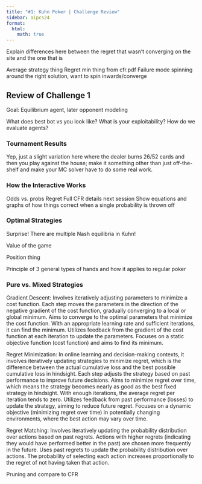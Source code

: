 ```yaml
---
title: "#1: Kuhn Poker | Challenge Review"
sidebar: aipcs24
format:
  html:
    math: true
---
```


Explain differences here between the regret that wasn’t converging on the site and the one that is

Average strategy thing 
Regret min thing from cfr.pdf 
Failure mode spinning around the right solution, want to spin inwards/converge

## Review of Challenge 1
Goal: Equilibrium agent, later opponent modeling

What does best bot vs you look like? What is your exploitability? How do we evaluate agents?

### Tournament Results
Yep, just a slight variation here where the dealer burns 26/52 cards and then you play against the house; make it something other than just off-the-shelf and make your MC solver have to do some real work.


### How the Interactive Works
Odds vs. probs
Regret
Full CFR details next session
Show equations and graphs of how things correct when a single probability is thrown off

### Optimal Strategies
Surprise! There are multiple Nash equilibria in Kuhn!

Value of the game

Position thing

Principle of 3 general types of hands and how it applies to regular poker

### Pure vs. Mixed Strategies

Gradient Descent: Involves iteratively adjusting parameters to minimize a cost function. Each step moves the parameters in the direction of the negative gradient of the cost function, gradually converging to a local or global minimum. Aims to converge to the optimal parameters that minimize the cost function. With an appropriate learning rate and sufficient iterations, it can find the minimum. Utilizes feedback from the gradient of the cost function at each iteration to update the parameters. Focuses on a static objective function (cost function) and aims to find its minimum.


Regret Minimization: In online learning and decision-making contexts, it involves iteratively updating strategies to minimize regret, which is the difference between the actual cumulative loss and the best possible cumulative loss in hindsight. Each step adjusts the strategy based on past performance to improve future decisions. Aims to minimize regret over time, which means the strategy becomes nearly as good as the best fixed strategy in hindsight. With enough iterations, the average regret per iteration tends to zero. Utilizes feedback from past performance (losses) to update the strategy, aiming to reduce future regret. Focuses on a dynamic objective (minimizing regret over time) in potentially changing environments, where the best action may vary over time.

Regret Matching: Involves iteratively updating the probability distribution over actions based on past regrets. Actions with higher regrets (indicating they would have performed better in the past) are chosen more frequently in the future. Uses past regrets to update the probability distribution over actions. The probability of selecting each action increases proportionally to the regret of not having taken that action.

Pruning and compare to CFR 